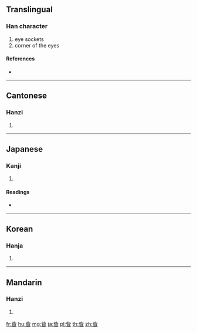 {{character info/new}}
{{also|眦}}
==Translingual==

===Han character===
{{Han char|rn=109|rad=目|as=05|sn=10|four=21601|canj=YPBU}}

# eye sockets
# corner of the eyes

====References====
* {{Han ref|kx=0805.160|dkj=23250|dj=1221.100|hdz=42485.100|uh=7725|ud=30501|bh=D6B0|bd=54960}}

----

==Cantonese==

===Hanzi===
{{yue-hanzi|jyut=|y=ji6|sim=眦}}

# {{defn|lang=yue|sort=目05}}

----

==Japanese==

===Kanji===
{{ja-kanji|grade=|rs=目05}}

# {{defn|lang=ja|sort=目05}}

====Readings====
* {{ja-readings|on=[[せい]] (sei), [[し]] (shi), [[さい]] (sai)|kun=[[まなじり]] (manajiri)|nanori=}}

----

==Korean==

===Hanja===
{{ko-hanja|hangeul=자|eumhun=|rv=ja|mr=cha|y=ca}}

# {{defn|lang=ko|sort=目05}}

----

==Mandarin==

===Hanzi===
{{cmn-hanzi|sim=眦|pin=[[zì]] ([[zi4]])|wg=tzu<sup>4</sup>}}

# {{defn|lang=cmn|sort=目05}}

[[fr:眥]]
[[hu:眥]]
[[mg:眥]]
[[ja:眥]]
[[pl:眥]]
[[th:眥]]
[[zh:眥]]